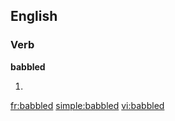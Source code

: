 
==English==

===Verb===
'''babbled'''

# {{past of|[[babble]]}}

[[fr:babbled]]
[[simple:babbled]]
[[vi:babbled]]